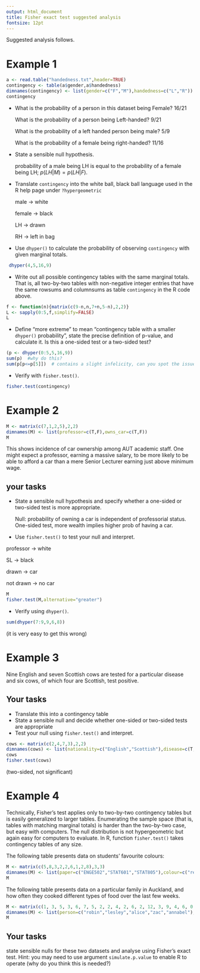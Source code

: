 ```yaml
---
output: html_document
title: Fisher exact test suggested analysis
fontsize: 12pt
---
```


Suggested analysis follows.

# Example 1

```r
a <- read.table("handedness.txt",header=TRUE)
contingency <- table(a$gender,a$handedness)
dimnames(contingency) <- list(gender=c("F","M"),handedness=c("L","R"))
contingency
```


* What is the probability of a person in this dataset being Female? 16/21

  What is the probability of a person being Left-handed?  9/21

  What is the probability of a left handed person being male?  5/9

  What is the probability of a female being right-handed? 11/16


* State a sensible null hypothesis.  

  probability of a male being LH is equal to the probability of a
  female being LH; $p(LH|M) = p(LH|F)$.

* Translate `contingency` into the white ball, black ball language
  used in the R help page under `?hypergeometric`
  
  male -> white 
  
  female -> black
  
  LH -> drawn 
  
  RH -> left in bag
  
  
* Use `dhyper()` to calculate the probability of observing
  `contingency` with given marginal totals.

```r
 dhyper(4,5,16,9)
 ```

* Write out all possible contingency tables with the same marginal
  totals.  That is, all two-by-two tables with non-negative integer
  entries that have the same rowsums and columnsums as table
  `contingency` in the R code above.
  
```r
f <- function(n){matrix(c(9-n,n,7+n,5-n),2,2)}
L <- sapply(0:5,f,simplify=FALSE)
L
```
  
* Define "more extreme" to mean "contingency table with a smaller
  `dhyper()` probability", state the precise definition of p-value,
  and calculate it.  Is this a one-sided test or a two-sided test?

```r
(p <- dhyper(0:5,5,16,9))
sum(p)  #why do this?
sum(p[p<=p[5]])  # contains a slight infelicity, can you spot the issue?
```

* Verify with `fisher.test()`.

```r
fisher.test(contingency)
```


\newpage


# Example 2


```r
M <- matrix(c(7,1,2,5),2,2)
dimnames(M) <- list(professor=c(T,F),owns_car=c(T,F))
M
```

This shows incidence of car ownership among AUT academic staff.  One
might expect a professor, earning a massive salary, to be more likely
to be able to afford a car than a mere Senior Lecturer earning just
above minimum wage.

## your tasks

* State a sensible null hypothesis and specify whether a one-sided or
  two-sided test is more appropriate.

	Null: probability of owning a car is independent of professorial
    status.  One-sided test, more wealth implies higher prob of having
    a car.

* Use `fisher.test()` to test your null and interpret.


professor -> white

SL -> black

drawn -> car

not drawn -> no car

```r
M
fisher.test(M,alternative="greater")
```


* Verify using `dhyper()`.


```r
sum(dhyper(7:9,9,6,8))
```

(it is very easy to get this wrong)

\newpage

# Example 3

Nine English and seven Scottish cows are tested for a particular
disease and six cows, of which four are Scottish, test positive.

## Your tasks

* Translate this into a contingency table
* State a sensible null and decide whether one-sided or two-sided tests are appropriate
* Test your null using `fisher.test()` and interpret.


```r
cows <- matrix(c(2,4,7,3),2,2)
dimnames(cows) <- list(nationality=c("English","Scottish"),disease=c(T,F))
cows
fisher.test(cows)
```

(two-sided, not significant)




# Example 4

Technically, Fisher's test applies only to two-by-two contingency
tables but is easily generalized to larger tables.  Enumerating the
sample space (that is, tables with matching marginal totals) is harder
than the two-by-two case, but easy with computers.  The null
distribution is not hypergeometric but again easy for computers to
evaluate.  In R, function `fisher.test()` takes contingency tables of
any size.  


The following table presents data on students' favourite
colours:


```r
M <- matrix(c(5,8,3,2,2,6,1,2,8),3,3)
dimnames(M) <- list(paper=c("ENGE502","STAT601","STAT805"),colour=c("red","blue","green"))
M
```

The following table presents data on a particular family in Auckland,
and how often they cooked different types of food over the last few
weeks.


```r
M <- matrix(c(1, 3, 5, 3, 6, 7, 5, 2, 2, 4, 2, 6, 2, 12, 3, 9, 4, 6, 0, 5),5,4)
dimnames(M) <- list(person=c("robin","lesley","alice","zac","annabel"),colour=c("pasta","soup","pizza","salad"))
M
```



## Your tasks

state sensible nulls for these two datasets and analyse using Fisher's
exact test.  Hint: you may need to use argument `simulate.p.value` to
enable R to operate (why do you think this is needed?)





